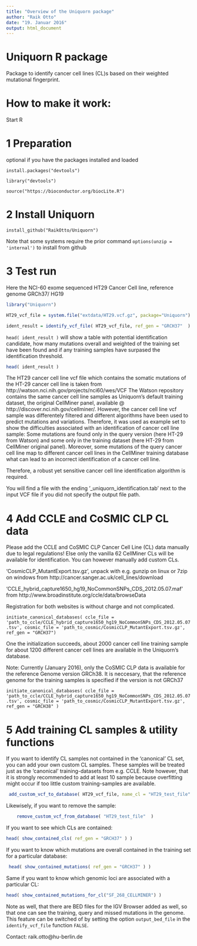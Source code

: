 ---
title: "Overview of the Uniquorn package"
author: "Raik Otto"
date: "19. Januar 2016"
output: html_document
---


# Uniquorn R package

Package to identify cancer cell lines (CL)s based on their weighted mutational fingerprint.

# How to make it work: 

Start R

# 1 Preparation 

optional if you have the packages installed and loaded

`install.packages("devtools")`

`library("devtools")`

`source("https://bioconductor.org/biocLite.R")`

# 2 Install Uniquorn

`install_github("RaikOtto/Uniquorn")`

Note that some systems require the prior command `options(unzip = 'internal')` to install from github 

# 3 Test run

Here the NCI-60 exome sequenced HT29 Cancer Cell line, reference genome GRCh37/ HG19

```{r}
library("Uniquorn")
```

```{r}
HT29_vcf_file = system.file("extdata/HT29.vcf.gz", package="Uniquorn")
```

```{r}
ident_result = identify_vcf_file( HT29_vcf_file, ref_gen = "GRCH37"  )
```

`head( ident_result )` will show a table with potential identification candidate, how many mutations overall and weighted of the training set have been found and if any training samples have surpased the identification threshold.

```{r}
head( ident_result )
```

The HT29 cancer cell line vcf file which contains the somatic mutations of the HT-29 cancer cell line is taken from http://watson.nci.nih.gov/projects/nci60/wes/VCF
The Watson repository contains the same cancer cell line samples as Uniquorn's default training dataset, the original CellMiner panel, available @ http://discover.nci.nih.gov/cellminer/. 
However, the cancer cell line vcf sample was differentely filtered and different algorithms have been used to predict mutations and variations. Therefore, it was used as example set to show the difficulties associated with an identification of cancer cell line sample: Some mutations are found only in the query version (here HT-29 from Watson) and some only in the training dataset (here HT-29 from CellMiner original panel). Moreover, some mutations of the query cancer cell line map to different cancer cell lines in the CellMiner training database what can lead to an incorrect identification of a cancer cell line. 

Therefore, a robust yet sensitive cancer cell line identification algorithm is required.

You will find a file with the ending '_uniquorn_identification.tab' next to the input VCF file if you did not specify the output file path.

# 4 Add CCLE and CoSMIC CLP CL data

Please add the CCLE and CoSMIC CLP Cancer Cell Line (CL) data manually due to legal regulations! Else only the vanilla 62 CellMiner CLs will be available for identification. You can however manually add custom CLs.

'CosmicCLP_MutantExport.tsv.gz', unpack with e.g. gunzip on linux or 7zip on windows from http://cancer.sanger.ac.uk/cell_lines/download

'CCLE_hybrid_capture1650_hg19_NoCommonSNPs_CDS_2012.05.07.maf' from http://www.broadinstitute.org/ccle/data/browseData

Registration for both websites is without charge and not complicated.

`initiate_canonical_databases( ccle_file = 'path_to_ccle/CCLE_hybrid_capture1650_hg19_NoCommonSNPs_CDS_2012.05.07.tsv', cosmic_file = 'path_to_cosmic/CosmicCLP_MutantExport.tsv.gz', ref_gen = "GRCH37")`

One the initialization succeeds, about 2000 cancer cell line training sample for about 1200 different cancer cell lines are available in the Uniquorn's database.

Note: Currently (January 2016), only the CoSMIC CLP data is available for the reference Genome version GRCh38. It is neccesary, that the reference genome for the training samples is specified if the version is not GRCh37

`initiate_canonical_databases( ccle_file = 'path_to_ccle/CCLE_hybrid_capture1650_hg19_NoCommonSNPs_CDS_2012.05.07.tsv', cosmic_file = 'path_to_cosmic/CosmicCLP_MutantExport.tsv.gz', ref_gen = "GRCH38" )`

# 5 Add training CL samples & utility functions

If you want to identify CL samples not contained in the 'canonical' CL set, you can add your own custom CL samples. These samples will be treated just as the 'canonical' training-datasets from e.g. CCLE. Note however, that it is strongly recommended to add at least 10 sample because overfitting might occur if too little custom training-samples are available. 

```{r}
 add_custom_vcf_to_database( HT29_vcf_file, name_cl = "HT29_test_file" )
```

Likewisely, if you want to remove the sample:

```{r}
    remove_custom_vcf_from_database( "HT29_test_file"  )
```

If you want to see which CLs are contained:

```{r}
head( show_contained_cls( ref_gen = "GRCH37" ) )
```

If you want to know which mutations are overall contained in the training set for a particular database:

```{r}
 head( show_contained_mutations( ref_gen = "GRCH37" ) )
```

Same if you want to know which genomic loci are associated with a particular CL:

```{r}
head( show_contained_mutations_for_cl("SF_268_CELLMINER") )
```

Note as well, that there are BED files for the IGV Browser added as well, so that one can see the 
training, query and missed mutations in the genome. This feature can be switched of by setting the
option `output_bed_file` in the `identify_vcf_file` function `FALSE`.

Contact: raik.otto@hu-berlin.de
